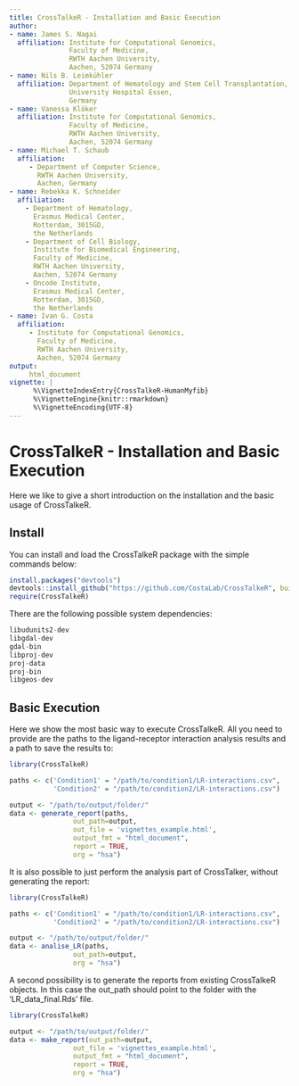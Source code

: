 ```yaml
---
title: CrossTalkeR - Installation and Basic Execution
author:
- name: James S. Nagai
  affiliation: Institute for Computational Genomics,
               Faculty of Medicine,
               RWTH Aachen University,
               Aachen, 52074 Germany
- name: Nils B. Leimkühler
  affiliation: Department of Hematology and Stem Cell Transplantation,
               University Hospital Essen,
               Germany
- name: Vanessa Klöker
  affiliation: Institute for Computational Genomics,
               Faculty of Medicine,
               RWTH Aachen University,
               Aachen, 52074 Germany
- name: Michael T. Schaub
  affiliation:
     - Department of Computer Science,
       RWTH Aachen University,
       Aachen, Germany
- name: Rebekka K. Schneider
  affiliation:
    - Department of Hematology,
      Erasmus Medical Center,
      Rotterdam, 3015GD,
      the Netherlands
    - Department of Cell Biology,
      Institute for Biomedical Engineering,
      Faculty of Medicine,
      RWTH Aachen University,
      Aachen, 52074 Germany
    - Oncode Institute,
      Erasmus Medical Center,
      Rotterdam, 3015GD,
      the Netherlands
- name: Ivan G. Costa
  affiliation:
     - Institute for Computational Genomics,
       Faculty of Medicine,
       RWTH Aachen University,
       Aachen, 52074 Germany
output:
     html_document
vignette: |
      %\VignetteIndexEntry{CrossTalkeR-HumanMyfib}
      %\VignetteEngine{knitr::rmarkdown}
      %\VignetteEncoding{UTF-8}
---
```

# CrossTalkeR - Installation and Basic Execution

Here we like to give a short introduction on the installation and the basic usage of CrossTalkeR.

## Install

You can install and load the CrossTalkeR package with the simple commands below:

```r
install.packages("devtools")
devtools::install_github("https://github.com/CostaLab/CrossTalkeR", build_vignettes = TRUE)
require(CrossTalkeR)
```

There are the following possible system dependencies:
```r
libudunits2-dev
libgdal-dev
gdal-bin
libproj-dev
proj-data
proj-bin
libgeos-dev
```

## Basic Execution
Here we show the most basic way to execute CrossTalkeR. All you need to provide are the paths to the ligand-receptor interaction analysis results and a path to save the results to:
```r
library(CrossTalkeR)

paths <- c('Condition1' = "/path/to/condition1/LR-interactions.csv",
           'Condition2' = "/path/to/condition2/LR-interactions.csv")

output <- "/path/to/output/folder/"
data <- generate_report(paths,
                out_path=output,
                out_file = 'vignettes_example.html',
                output_fmt = "html_document",
                report = TRUE,
                org = "hsa")

```


It is also possible to just perform the analysis part of CrossTalker, without generating the report:
```r
library(CrossTalkeR)

paths <- c('Condition1' = "/path/to/condition1/LR-interactions.csv",
           'Condition2' = "/path/to/condition2/LR-interactions.csv")

output <- "/path/to/output/folder/"
data <- analise_LR(paths,
                out_path=output,
                org = "hsa")

```

A second possibility is to generate the reports from existing CrossTalkeR objects. In this case the out_path should point to the folder with the 'LR_data_final.Rds' file.
```r
library(CrossTalkeR)

output <- "/path/to/output/folder/"
data <- make_report(out_path=output,
                out_file = 'vignettes_example.html',
                output_fmt = "html_document",
                report = TRUE,
                org = "hsa")

```


